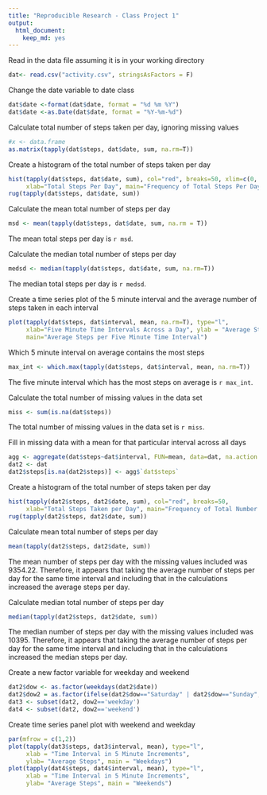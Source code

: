 ```yaml
---
title: "Reproducible Research - Class Project 1"
output: 
  html_document: 
    keep_md: yes
---
```


Read in the data file assuming it is in your working directory
```r
dat<- read.csv("activity.csv", stringsAsFactors = F)
```

Change the date variable to date class

```r
dat$date <-format(dat$date, format = "%d %m %Y")
dat$date <-as.Date(dat$date, format = "%Y-%m-%d")
```

Calculate total number of steps taken per day, ignoring missing values
```r
#x <- data.frame
as.matrix(tapply(dat$steps, dat$date, sum, na.rm=T))

```



Create a histogram of the total number of steps taken per day
```r
hist(tapply(dat$steps, dat$date, sum), col="red", breaks=50, xlim=c(0, 25000),
     xlab="Total Steps Per Day", main="Frequency of Total Steps Per Day")
rug(tapply(dat$steps, dat$date, sum))
```

Calculate the mean total number of steps per day
```r
msd <- mean(tapply(dat$steps, dat$date, sum, na.rm = T))
```
The mean total steps per day is `r msd`.


Calculate the median total number of steps per day
```r
medsd <- median(tapply(dat$steps, dat$date, sum, na.rm=T))
```
The median total steps per day is `r medsd`.


Create a time series plot of the 5 minute interval and the average number of steps taken in each interval
```r
plot(tapply(dat$steps, dat$interval, mean, na.rm=T), type="l", 
     xlab="Five Minute Time Intervals Across a Day", ylab = "Average Steps",
     main="Average Steps per Five Minute Time Interval")
```



Which 5 minute interval on average contains the most steps 
```r
max_int <- which.max(tapply(dat$steps, dat$interval, mean, na.rm=T))
```
The five minute interval which has the most steps on average is `r max_int`.


Calculate the total number of missing values in the data set
```r
miss <- sum(is.na(dat$steps))
```
The total number of missing values in the data set is `r miss`.


Fill in missing data with a mean for that particular interval across all days
```r
agg <- aggregate(dat$steps~dat$interval, FUN=mean, data=dat, na.action = "na.omit")
dat2 <- dat
dat2$steps[is.na(dat2$steps)] <- agg$`dat$steps`
```

Create a histogram of the total number of steps taken per day
```r
hist(tapply(dat2$steps, dat2$date, sum), col="red", breaks=50, 
     xlab="Total Steps Taken per Day", main="Frequency of Total Number of Steps  Taken per Day")
rug(tapply(dat2$steps, dat2$date, sum))
```

Calculate mean  total number of steps per day
```r
mean(tapply(dat2$steps, dat2$date, sum))
```

The mean number of steps per day with the missing values included was 9354.22.  Therefore, it appears that taking the average number of steps per day for the same time interval and including that in the calculations increased the average steps per day.

Calculate median total number of steps per day
```r
median(tapply(dat2$steps, dat2$date, sum))
```

The median number of steps per day with the missing values included was 10395. Therefore, it appears that taking the average number of steps per day for the same time interval and including that in the calculations increased the median steps per day.


Create a new factor variable for weekday and weekend
```r
dat2$dow <- as.factor(weekdays(dat2$date))
dat2$dow2 = as.factor(ifelse(dat2$dow=="Saturday" | dat2$dow=="Sunday","weekend","weekday"))
dat3 <- subset(dat2, dow2=='weekday')
dat4 <- subset(dat2, dow2=='weekend')
```


Create time series panel plot with weekend and weekday
```r

par(mfrow = c(1,2))
plot(tapply(dat3$steps, dat3$interval, mean), type="l",
     xlab = "Time Interval in 5 Minute Increments",
     ylab= "Average Steps", main = "Weekdays")
plot(tapply(dat4$steps, dat4$interval, mean), type="l",
     xlab = "Time Interval in 5 Minute Increments",
     ylab= "Average Steps", main = "Weekends")


```
